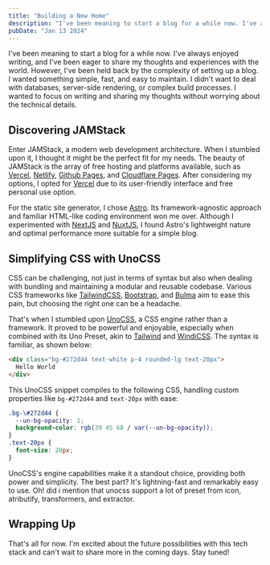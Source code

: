 ```yaml
---
title: "Building a New Home"
description: "I've been meaning to start a blog for a while now. I've always enjoyed writing, and I've been eager to share my thoughts and experiences with the world."
pubDate: "Jan 13 2024"
---
```


I've been meaning to start a blog for a while now. I've always enjoyed writing, and I've been eager to share my thoughts and experiences with the world. However, I've been held back by the complexity of setting up a blog. I wanted something simple, fast, and easy to maintain. I didn't want to deal with databases, server-side rendering, or complex build processes. I wanted to focus on writing and sharing my thoughts without worrying about the technical details.

## Discovering JAMStack

Enter JAMStack, a modern web development architecture. When I stumbled upon it, I thought it might be the perfect fit for my needs. The beauty of JAMStack is the array of free hosting and platforms available, such as <a href="https://vercel.com/" target="_blank">Vercel</a>, <a href="https://www.netlify.com/" target="_blank">Netlify</a>, <a href="https://pages.github.com/" target="_blank">Github Pages</a>, and <a href="https://pages.cloudflare.com/" target="_blank">Cloudflare Pages</a>. After considering my options, I opted for <a href="https://vercel.com/" target="_blank">Vercel</a> due to its user-friendly interface and free personal use option.

For the static site generator, I chose <a href="https://astro.build/" target="_blank">Astro</a>. Its framework-agnostic approach and familiar HTML-like coding environment won me over. Although I experimented with <a href="https://nextjs.org/" target="_blank">NextJS</a> and <a href="https://nuxtjs.org/" target="_blank">NuxtJS</a>, I found Astro's lightweight nature and optimal performance more suitable for a simple blog.

## Simplifying CSS with UnoCSS

CSS can be challenging, not just in terms of syntax but also when dealing with bundling and maintaining a modular and reusable codebase. Various CSS frameworks like <a href="https://tailwindcss.com/" target="_blank">TailwindCSS</a>, <a href="https://getbootstrap.com/" target="_blank">Bootstrap</a>, and <a href="https://bulma.io/" target="_blank">Bulma</a> aim to ease this pain, but choosing the right one can be a headache.

That's when I stumbled upon <a href="https://unocss.dev/" target="_blank">UnoCSS</a>, a CSS engine rather than a framework. It proved to be powerful and enjoyable, especially when combined with its Uno Preset, akin to <a href="https://tailwindcss.com/" target="_blank">Tailwind</a> and <a href="https://windicss.org/" target="_blank">WindiCSS</a>. The syntax is familiar, as shown below:


```html
<div class="bg-#272d44 text-white p-4 rounded-lg text-20px">
  Hello World
</div>
```

This UnoCSS snippet compiles to the following CSS, handling custom properties like `bg-#272d44` and `text-20px` with ease:

```css
.bg-\#272d44 {
  --un-bg-opacity: 1;
  background-color: rgb(39 45 68 / var(--un-bg-opacity));
}
.text-20px {
  font-size: 20px;
}
```

UnoCSS's engine capabilities make it a standout choice, providing both power and simplicity. The best part? It's lightning-fast and remarkably easy to use. Oh! did i mention that unocss support a lot of preset from icon, atributify, transformers, and extractor.

## Wrapping Up

That's all for now. I'm excited about the future possibilities with this tech stack and can't wait to share more in the coming days. Stay tuned!